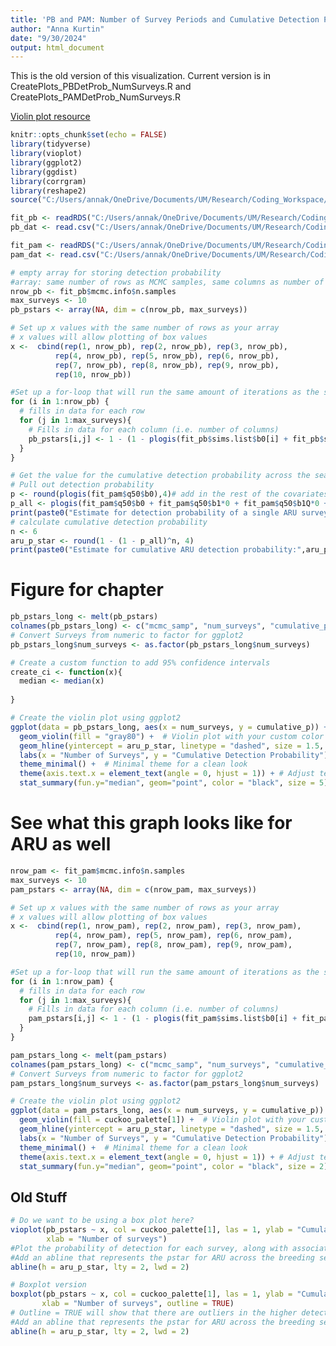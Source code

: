 ```yaml
---
title: 'PB and PAM: Number of Survey Periods and Cumulative Detection Probability'
author: "Anna Kurtin"
date: "9/30/2024"
output: html_document
---
```


This is the old version of this visualization. Current version is in CreatePlots_PBDetProb_NumSurveys.R and CreatePlots_PAMDetProb_NumSurveys.R 

[Violin plot resource](http://www.sthda.com/english/wiki/ggplot2-violin-plot-quick-start-guide-r-software-and-data-visualization)

```R
knitr::opts_chunk$set(echo = FALSE)
library(tidyverse)
library(vioplot)
library(ggplot2)
library(ggdist)
library(corrgram)
library(reshape2)
source("C:/Users/annak/OneDrive/Documents/UM/Research/Coding_Workspace/Cuckoo-Research/R_Scripts/5_Visualization/Create_HexCodes_CuckooColorBlind.R")

```


```R
fit_pb <- readRDS("C:/Users/annak/OneDrive/Documents/UM/Research/Coding_Workspace/Cuckoo-Research/R_Scripts/2_Analyses/Methods_Chapter/Playback_Model/Models_Ran_Outputs/JAGS_PBMod2.txt")
pb_dat <- read.csv("C:/Users/annak/OneDrive/Documents/UM/Research/Coding_Workspace/Cuckoo-Research/Data/Playback_Results/2023/Outputs/2023_PBData_FormatforOccModSCALED_8-6-24.csv")

fit_pam <- readRDS("C:/Users/annak/OneDrive/Documents/UM/Research/Coding_Workspace/Cuckoo-Research/R_Scripts/2_Analyses/Methods_Chapter/ARU_Model/Models_Ran_Outputs/MetChap_ARUMod2.Rdata")
pam_dat <- read.csv("C:/Users/annak/OneDrive/Documents/UM/Research/Coding_Workspace/Cuckoo-Research/Data/Habitat_Model_Covariates/HabChap_DetOccCovsFull_SCALED_8-12.csv")
```


```R
# empty array for storing detection probability
#array: same number of rows as MCMC samples, same columns as number of surveys you want to investigate
nrow_pb <- fit_pb$mcmc.info$n.samples
max_surveys <- 10
pb_pstars <- array(NA, dim = c(nrow_pb, max_surveys))

# Set up x values with the same number of rows as your array
# x values will allow plotting of box values
x <-  cbind(rep(1, nrow_pb), rep(2, nrow_pb), rep(3, nrow_pb), 
          rep(4, nrow_pb), rep(5, nrow_pb), rep(6, nrow_pb), 
          rep(7, nrow_pb), rep(8, nrow_pb), rep(9, nrow_pb), 
          rep(10, nrow_pb))

#Set up a for-loop that will run the same amount of iterations as the samples produced in the MCMC
for (i in 1:nrow_pb) { 
  # fills in data for each row 
  for (j in 1:max_surveys){ 
    # Fills in data for each column (i.e. number of columns)
    pb_pstars[i,j] <- 1 - (1 - plogis(fit_pb$sims.list$b0[i] + fit_pb$sims.list$b1[i]*0 + fit_pb$sims.list$b1Q[i]*0)+ fit_pb$sims.list$b3[i]*0+ fit_pb$sims.list$b4[i]*0)^j #Calculate estimated maximum detection probability for each survey using mean probability calculated in the MCMC 
  } 
}
```

```R
# Get the value for the cumulative detection probability across the season for PAM
# Pull out detection probability
p <- round(plogis(fit_pam$q50$b0),4)# add in the rest of the covariates and see what this does?
p_all <- plogis(fit_pam$q50$b0 + fit_pam$q50$b1*0 + fit_pam$q50$b1Q*0 + fit_pam$q50$b3*0 + fit_pam$q50$b4*0 + fit_pam$q50$b5*0)
print(paste0("Estimate for detection probability of a single ARU survey:",p_all))
# calculate cumulative detection probability
n <- 6
aru_p_star <- round(1 - (1 - p_all)^n, 4)
print(paste0("Estimate for cumulative ARU detection probability:",aru_p_star))
```

# Figure for chapter

```R
pb_pstars_long <- melt(pb_pstars)
colnames(pb_pstars_long) <- c("mcmc_samp", "num_surveys", "cumulative_p")
# Convert Surveys from numeric to factor for ggplot2
pb_pstars_long$num_surveys <- as.factor(pb_pstars_long$num_surveys)

# Create a custom function to add 95% confidence intervals
create_ci <- function(x){
  median <- median(x)
  
}

# Create the violin plot using ggplot2
ggplot(data = pb_pstars_long, aes(x = num_surveys, y = cumulative_p)) + 
  geom_violin(fill = "gray80") +  # Violin plot with your custom color
  geom_hline(yintercept = aru_p_star, linetype = "dashed", size = 1.5, color = cuckoo_palette[1]) +  # Dashed line for pstar
  labs(x = "Number of Surveys", y = "Cumulative Detection Probability") +  # Axis labels
  theme_minimal() +  # Minimal theme for a clean look
  theme(axis.text.x = element_text(angle = 0, hjust = 1)) + # Adjust text angle and position
  stat_summary(fun.y="median", geom="point", color = "black", size = 5)
```




# See what this graph looks like for ARU as well 
```R
nrow_pam <- fit_pam$mcmc.info$n.samples
max_surveys <- 10
pam_pstars <- array(NA, dim = c(nrow_pam, max_surveys))

# Set up x values with the same number of rows as your array
# x values will allow plotting of box values
x <-  cbind(rep(1, nrow_pam), rep(2, nrow_pam), rep(3, nrow_pam), 
          rep(4, nrow_pam), rep(5, nrow_pam), rep(6, nrow_pam), 
          rep(7, nrow_pam), rep(8, nrow_pam), rep(9, nrow_pam), 
          rep(10, nrow_pam))

#Set up a for-loop that will run the same amount of iterations as the samples produced in the MCMC
for (i in 1:nrow_pam) { 
  # fills in data for each row 
  for (j in 1:max_surveys){ 
    # Fills in data for each column (i.e. number of columns)
    pam_pstars[i,j] <- 1 - (1 - plogis(fit_pam$sims.list$b0[i] + fit_pam$sims.list$b1[i]*0 + fit_pam$sims.list$b1Q[i]*0 + fit_pam$sims.list$b3[i]*0 + fit_pam$sims.list$b4[i]*0 + fit_pam$sims.list$b5[i]*0))^j #Calculate estimated maximum detection probability for each survey using mean probability calculated in the MCMC 
  } 
}
```
```R
pam_pstars_long <- melt(pam_pstars)
colnames(pam_pstars_long) <- c("mcmc_samp", "num_surveys", "cumulative_p")
# Convert Surveys from numeric to factor for ggplot2
pam_pstars_long$num_surveys <- as.factor(pam_pstars_long$num_surveys)

# Create the violin plot using ggplot2
ggplot(data = pam_pstars_long, aes(x = num_surveys, y = cumulative_p)) + 
  geom_violin(fill = cuckoo_palette[1]) +  # Violin plot with your custom color
  geom_hline(yintercept = aru_p_star, linetype = "dashed", size = 1.5, color = "gray") +  # Dashed line for pstar
  labs(x = "Number of Surveys", y = "Cumulative Detection Probability") +  # Axis labels
  theme_minimal() +  # Minimal theme for a clean look
  theme(axis.text.x = element_text(angle = 0, hjust = 1)) + # Adjust text angle and position
  stat_summary(fun.y="median", geom="point", color = "black", size = 2)
```


## Old Stuff

```R
# Do we want to be using a box plot here?
vioplot(pb_pstars ~ x, col = cuckoo_palette[1], las = 1, ylab = "Cumulative Detection Probability", 
        xlab = "Number of surveys")
#Plot the probability of detection for each survey, along with associated confidence intervals 
#Add an abline that represents the pstar for ARU across the breeding season
abline(h = aru_p_star, lty = 2, lwd = 2)

# Boxplot version
boxplot(pb_pstars ~ x, col = cuckoo_palette[1], las = 1, ylab = "Cumulative Detection Probability", 
       xlab = "Number of surveys", outline = TRUE)
# Outline = TRUE will show that there are outliers in the higher detection surveys
#Add an abline that represents the pstar for ARU across the breeding season
abline(h = aru_p_star, lty = 2, lwd = 2)
```